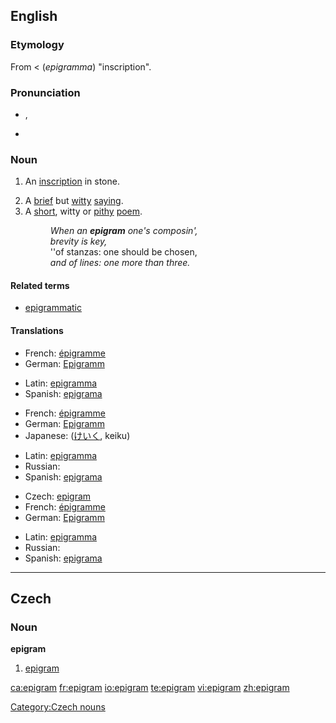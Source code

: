 ==English==
{{wikipedia}}
===Etymology===
From {{L.}} {{term|epigramma||lang=la}} < {{AGr.}}  (''epigramma'') "inscription".

===Pronunciation===
* {{a|RP|US}} {{IPA|/ˈɛpɪgɹæm/}}, {{SAMPA|/"EpIgr{m/}}
* {{audio|en-us-epigram.ogg|Audio (US)}}

===Noun===
{{en-noun}}

# {{obsolete}} An [[inscription]] in stone.
# A [[brief]] but [[witty]] [[saying]].
# A [[short]], witty or [[pithy]] [[poem]].
#: ''When an '''epigram''' one's composin',''
#: ''brevity is key,''
#: ''of stanzas: one should be chosen, 
#: ''and of lines:  one more than three.''

====Related terms====
* [[epigrammatic]]

====Translations====
{{trans-top|inscription in stone}}
* French: [[épigramme]] {{m}}
*German: [[Epigramm]] {{n}}
{{trans-mid}}
* Latin: [[epigramma]]
* Spanish: [[epigrama]] {{m}}
{{trans-bottom}}

{{trans-top|brief but witty saying}}
* French: [[épigramme]] {{m}}
*German: [[Epigramm]] {{n}}
*Japanese: {{JAchar|[[警句]]}} ([[けいく]], keiku)
{{trans-mid}}
* Latin: [[epigramma]]
* Russian: {{t|ru|афоризм|m|tr=aforízm}}
* Spanish: [[epigrama]] {{m}}
{{trans-bottom}}

{{trans-top|short, witty or pithy poem}}
*Czech: [[#Czech|epigram]] {{m}}
* French: [[épigramme]] {{m}}
*German: [[Epigramm]] {{n}}
{{trans-mid}}
* Latin: [[epigramma]]
* Russian: {{t|ru|эпиграмма|f|tr=epigrámma}}
* Spanish: [[epigrama]] {{m}}
{{trans-bottom}}

----

==Czech==

===Noun===
'''epigram''' {{m}}

# [[#English|epigram]]

[[Category:Czech nouns]]

[[ca:epigram]]
[[fr:epigram]]
[[io:epigram]]
[[te:epigram]]
[[vi:epigram]]
[[zh:epigram]]